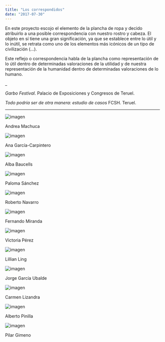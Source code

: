 ```yaml
---
title: "Los correspondidos"
date: "2017-07-30"
---
```


En este proyecto escojo el elemento de la plancha de ropa y decido atribuirlo a una posible correspondencia con nuestro rostro y cabeza. El objeto en sí tiene una gran significación, ya que se establece entre lo útil y lo inútil, se retrata como uno de los elementos más icónicos de un tipo de civilización (...).

Este reflejo o correspondencia habla de la plancha como representación de lo útil dentro de determinadas valoraciones de la utilidad y de nuestra representación de la humanidad dentro de determinadas valoraciones de lo humano.

_

_Garbo Festival_. Palacio de Exposiciones y Congresos de Teruel.

_Todo podría ser de otra manera: estudio de casos_ FCSH. Teruel.

---

![imagen](./imagenes/los-correspondidos-01.jpg)

Andrea Machuca

![imagen](./imagenes/los-correspondidos-02.jpg)

Ana García-Carpintero

![imagen](./imagenes/los-correspondidos-03.jpg)

Alba Baucells

![imagen](./imagenes/los-correspondidos-04.jpg)

Paloma Sánchez

![imagen](./imagenes/los-correspondidos-05.jpg)

Roberto Navarro

![imagen](./imagenes/los-correspondidos-06.jpg)

Fernando Miranda

![imagen](./imagenes/los-correspondidos-07.jpg)

Victoria Pérez

![imagen](./imagenes/los-correspondidos-08.jpg)

Lillian Ling

![imagen](./imagenes/los-correspondidos-09.jpg)

Jorge García Ubalde

![imagen](./imagenes/los-correspondidos-10.jpg)

Carmen Lizandra

![imagen](./imagenes/los-correspondidos-11.jpg)

Alberto Pinilla

![imagen](./imagenes/los-correspondidos-12.jpg)

Pilar Gimeno
